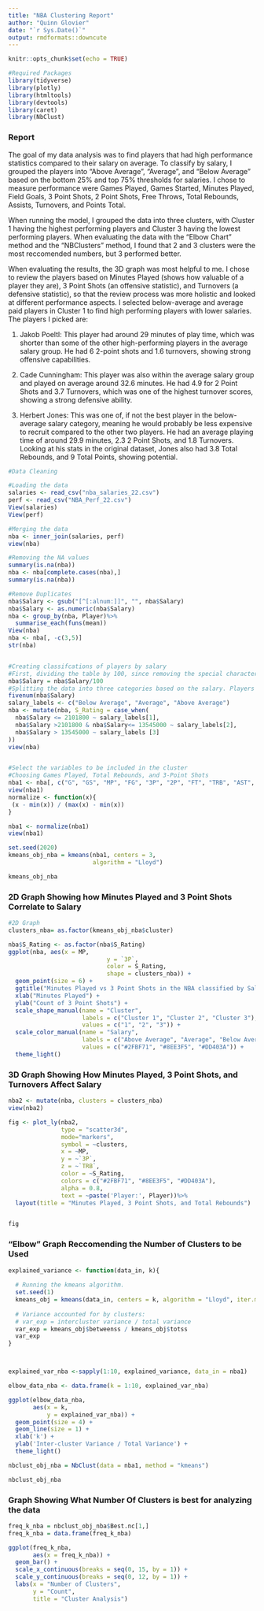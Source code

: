 ```yaml
---
title: "NBA Clustering Report"
author: "Quinn Glovier"
date: "`r Sys.Date()`"
output: rmdformats::downcute
---
```


```r
knitr::opts_chunk$set(echo = TRUE)
```


```r
#Required Packages
library(tidyverse)
library(plotly)
library(htmltools)
library(devtools)
library(caret)
library(NbClust)
```

### Report

The goal of my data analysis was to find players that had high performance statistics compared to their salary on average. To classify by salary, I grouped the players into "Above Average", "Average", and "Below Average" based on the bottom 25% and top 75% thresholds for salaries. I chose to measure performance were Games Played, Games Started, Minutes Played, Field Goals, 3 Point Shots, 2 Point Shots, Free Throws, Total Rebounds, Assists, Turnovers, and Points Total.

When running the model, I grouped the data into three clusters, with Cluster 1 having the highest performing players and Cluster 3 having the lowest performing players. When evaluating the data with the "Elbow Chart" method and the "NBClusters" method, I found that 2 and 3 clusters were the most reccomended numbers, but 3 performed better. 

When evaluating the results, the 3D graph was most helpful to me. I chose to review the players based on Minutes Played (shows how valuable of a player they are), 3 Point Shots (an offensive statistic), and Turnovers (a defensive statistic), so that the review process was more holistic and looked at different performance aspects. I selected below-average and average paid players in Cluster 1 to find high performing players with lower salaries. The players I picked are:


1. Jakob Poeltl: This player had  around 29 minutes of play time, which was shorter than some of the other high-performing players in the average salary group. He had 6 2-point shots and 1.6 turnovers, showing strong offensive capabilities.


2. Cade Cunningham: This player was also within the average salary group and played on average around 32.6 minutes. He had 4.9 for 2 Point Shots and 3.7 Turnovers, which was one of the highest turnover scores, showing a strong defensive ability.


3. Herbert Jones: This was one of, if not the best player in the below-average salary category, meaning he would probably be less expensive to recruit compared to the other two players. He had an average playing time of around 29.9 minutes, 2.3 2 Point Shots, and 1.8 Turnovers. Looking at his stats in the original dataset, Jones also had 3.8 Total Rebounds, and 9 Total Points, showing potential.


```r
#Data Cleaning

#Loading the data
salaries <- read_csv("nba_salaries_22.csv")
perf <- read_csv("NBA_Perf_22.csv")
View(salaries)
View(perf)

#Merging the data
nba <- inner_join(salaries, perf)
view(nba)

#Removing the NA values
summary(is.na(nba))
nba <- nba[complete.cases(nba),]
summary(is.na(nba))

#Remove Duplicates
nba$Salary <- gsub("[^[:alnum:]]", "", nba$Salary)
nba$Salary <- as.numeric(nba$Salary)
nba <- group_by(nba, Player)%>%
  summarise_each(funs(mean))
View(nba)
nba <- nba[, -c(3,5)]
str(nba)


#Creating classifcations of players by salary
#First, dividing the table by 100, since removing the special characters added the "cents" of the salary as dollars
nba$Salary = nba$Salary/100
#Splitting the data into three categories based on the salary. Players in the middle 50% are classified as having an "average" salary, while the bottom 25% is below average, and the top 25% is above average.
fivenum(nba$Salary)
salary_labels <- c("Below Average", "Average", "Above Average")
nba <- mutate(nba, S_Rating = case_when(
  nba$Salary <= 2101800 ~ salary_labels[1],
  nba$Salary >2101800 & nba$Salary<= 13545000 ~ salary_labels[2],
  nba$Salary > 13545000 ~ salary_labels [3]
))
view(nba)


#Select the variables to be included in the cluster 
#Choosing Games Played, Total Rebounds, and 3-Point Shots
nba1 <- nba[, c("G", "GS", "MP", "FG", "3P", "2P", "FT", "TRB", "AST", "TOV", "PTS")]
view(nba1)
normalize <- function(x){
 (x - min(x)) / (max(x) - min(x))
}

nba1 <- normalize(nba1)
view(nba1)
```

```r
set.seed(2020)
kmeans_obj_nba = kmeans(nba1, centers = 3, 
                        algorithm = "Lloyd")

kmeans_obj_nba
```

### 2D Graph Showing how Minutes Played and 3 Point Shots Correlate to Salary

```r
#2D Graph
clusters_nba= as.factor(kmeans_obj_nba$cluster)

nba$S_Rating <- as.factor(nba$S_Rating)
ggplot(nba, aes(x = MP, 
                            y = `3P`,
                            color = S_Rating,  
                            shape = clusters_nba)) + 
  geom_point(size = 6) +
  ggtitle("Minutes Played vs 3 Point Shots in the NBA classified by Salary") +
  xlab("Minutes Played") +
  ylab("Count of 3 Point Shots") +
  scale_shape_manual(name = "Cluster", 
                     labels = c("Cluster 1", "Cluster 2", "Cluster 3"),
                     values = c("1", "2", "3")) +
  scale_color_manual(name = "Salary",
                     labels = c("Above Average", "Average", "Below Average"),
                     values = c("#2FBF71", "#8EE3F5", "#DD403A")) +
  theme_light()
```

### 3D Graph Showing How Minutes Played, 3 Point Shots, and Turnovers Affect Salary

```r
nba2 <- mutate(nba, clusters = clusters_nba)
view(nba2)

fig <- plot_ly(nba2, 
               type = "scatter3d",
               mode="markers",
               symbol = ~clusters,
               x = ~MP, 
               y = ~`3P`, 
               z = ~`TRB`,
               color = ~S_Rating,
               colors = c("#2FBF71", "#8EE3F5", "#DD403A"),
               alpha = 0.8,
               text = ~paste('Player:', Player))%>%
  layout(title = "Minutes Played, 3 Point Shots, and Total Rebounds")


fig
```
### "Elbow" Graph Reccomending the Number of Clusters to be Used

```r

explained_variance <- function(data_in, k){
  
  # Running the kmeans algorithm.
  set.seed(1)
  kmeans_obj = kmeans(data_in, centers = k, algorithm = "Lloyd", iter.max = 30)
  
  # Variance accounted for by clusters:
  # var_exp = intercluster variance / total variance
  var_exp = kmeans_obj$betweenss / kmeans_obj$totss
  var_exp  
}



explained_var_nba <-sapply(1:10, explained_variance, data_in = nba1)

elbow_data_nba <- data.frame(k = 1:10, explained_var_nba)

ggplot(elbow_data_nba, 
       aes(x = k,  
           y = explained_var_nba)) + 
  geom_point(size = 4) +
  geom_line(size = 1) + 
  xlab('k') + 
  ylab('Inter-cluster Variance / Total Variance') + 
  theme_light()

```



```r
nbclust_obj_nba = NbClust(data = nba1, method = "kmeans")

nbclust_obj_nba

```

### Graph Showing What Number Of Clusters is best for analyzing the data
```r
freq_k_nba = nbclust_obj_nba$Best.nc[1,]
freq_k_nba = data.frame(freq_k_nba)

ggplot(freq_k_nba,
       aes(x = freq_k_nba)) +
  geom_bar() +
  scale_x_continuous(breaks = seq(0, 15, by = 1)) +
  scale_y_continuous(breaks = seq(0, 12, by = 1)) +
  labs(x = "Number of Clusters",
       y = "Count",
       title = "Cluster Analysis")
```


